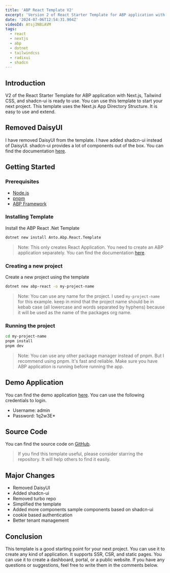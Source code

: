 ```yaml
---
title: 'ABP React Template V2'
excerpt: 'Version 2 of React Starter Template for ABP application with Next.js, Tailwind CSS, and shadcn-ui.'
date: '2024-07-06T12:54:31.904Z'
videoId: Atsj3NBiAVM
tags:
  - react
  - nextjs
  - abp
  - dotnet
  - tailwindcss
  - radixui
  - shadcn
---
```


<YoutubeVideo videoId={props.videoId} />

<TOCInline toc={props.toc} asDisclosure />

## Introduction

V2 of the React Starter Template for ABP application with Next.js, Tailwind CSS, and shadcn-ui is ready to use. You can use this template to start your next project. This template uses the Next.js App Directory Structure. It is easy to use and extend.

## Removed DaisyUI

I have removed DaisyUI from the template. I have added shadcn-ui instead of DaisyUI. shadcn-ui provides a lot of components out of the box. You can find the documentation [here](https://ui.shadcn.com/).

## Getting Started

### Prerequisites

- [Node.js](https://nodejs.org/en/)
- [pnpm](https://pnpm.js.org/en/installation)
- [ABP Framework](https://abp.io/)

### Installing Template

Install the ABP React .Net Template

```bash
dotnet new install Anto.Abp.React.Template
```

> Note: This only creates React Application. You need to create an ABP application separately. You can find the documentation [here](https://docs.abp.io/en/abp/latest/Getting-Started).

### Creating a new project

Create a new project using the template

```bash
dotnet new abp-react -o my-project-name
```

> Note: You can use any name for the project. I used `my-project-name` for this example. keep in mind that the project name should be in kebab case (all lowercase and words separated by hyphens) because it will be used as the name of the packages org name.

### Running the project

```bash
cd my-project-name
pnpm install
pnpm dev
```

> Note: You can use any other package manager instead of pnpm. But I recommend using pnpm. It's fast and reliable. Make sure you have ABP application is running before running the app.

## Demo Application

You can find the demo application [here](https://abpreact.antosubash.com/). You can use the following credentials to login.

- Username: admin
- Password: 1q2w3E\*

## Source Code

You can find the source code on [GitHub](https://github.com/antosubash/abpreact).

> If you find this template useful, please consider starring the repository. It will help others to find it easily.

## Major Changes

- Removed DaisyUI
- Added shadcn-ui
- Removed turbo repo
- Simplified the template
- Added more components sample components based on shadcn-ui
- cookie based authentication
- Better tenant management

## Conclusion

This template is a good starting point for your next project. You can use it to create any kind of application. It supports SSR, CSR, and static pages. You can use it to create a dashboard, portal, or a public website. If you have any questions or suggestions, feel free to write them in the comments below.
